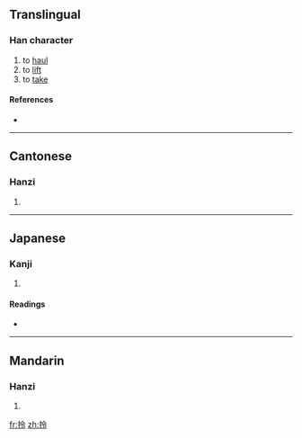 ==Translingual==

===Han character===
{{Han char|rn=64|rad=手|as=05|sn=8|four=5803<sub>7</sub>|canj=手人戈戈 (QOII)}}

# to [[haul]]
# to [[lift]]
# to [[take]]

====References====
* {{Han ref|kx=0425.080|dkj=11953|dj=0773.130|hdz=31855.050|uh=62CE|ud=25294|bh=A9F0|bd=43504}}

----

==Cantonese==

===Hanzi===
{{yue-hanzi|jyut=|y=ling1}}

# {{defn|Cantonese}}

----

==Japanese==

===Kanji===
{{ja-kanji|grade=|rs=手05}}

# {{defn|Japanese}}

====Readings====
* {{ja-readings|on=[[れい]] (rei), [[りょう]] (ryō)|kun=[[かける]] (kakeru)}}

----

==Mandarin==

===Hanzi===
{{cmn-hanzi|pin=[[jǔ]] ([[ju3]]), [[līng]] ([[ling1]])|wg=chü<sup>3</sup>, ling<sup>1</sup>}}

# {{defn|Mandarin}}

[[fr:拎]]
[[zh:拎]]